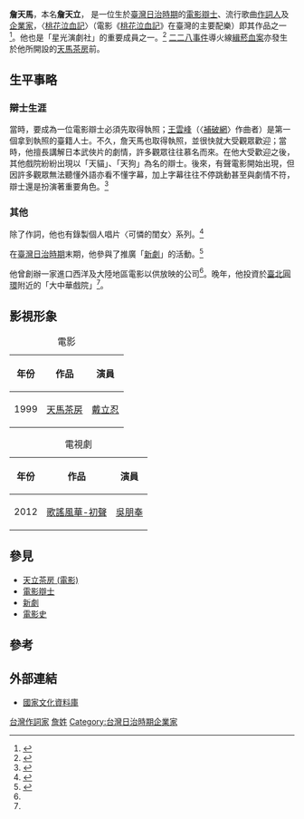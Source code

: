 {{Infobox person
| name          = 詹天立<ref>{{Cite web |url=http://www.tpmw.org.tw/index.php/%E8%A9%B9%E5%A4%A9%E9%A6%AC |title=詹天立 - 台灣流行音樂維基館 |access-date=2016-12-09 |archive-date=2020-12-02 |archive-url=https://web.archive.org/web/20201202114452/http://www.tpmw.org.tw/index.php/%E8%A9%B9%E5%A4%A9%E9%A6%AC |dead-url=no }}</ref>
| image         = 
| alt           = 
| caption       = 
| birth_name    = 
| birth_date    =  <!-- {{birth date and age|YYYY|MM|DD}} for living people. For people who have died, use {{Birth date|YYYY|MM|DD}}. -->
| birth_place   = 
| death_date    =  <!-- {{Death date and age|YYYY|MM|DD|YYYY|MM|DD}} (death date then birth date) -->
| death_place   = 
| home_town = 苗栗[[卓蘭|卓蘭]]<ref>{{Cite web |url=http://tais.ith.sinica.edu.tw/sinicafrsFront/search/detail.jsp?isHyint=&xmlId=0000027552&tab_name=&random=0.6712882275500198 |title=中央研究院台灣史研究所 |access-date=2016-12-09 |archive-date=2020-12-02 |archive-url=https://web.archive.org/web/20201202114436/http://tais.ith.sinica.edu.tw/sinicafrsFront/search/detail.jsp?isHyint=&xmlId=0000027552&tab_name=&random=0.6712882275500198 |dead-url=no }}</ref>
| nationality   = {{ROC}}
| birth_place = {{TWN-JPN}}
| other_names   = 詹天立
| occupation    = 肥嘟嘟佐衛門
| years_active  = 
| known_for     = 擔任電影辯士
| notable_works =〈桃花泣血記〉的歌詞
| spouse = 詹子平 (繼室)
| children = 趙淑欽、詹天欣
| relatives =  
}}
'''詹天馬'''，本名'''詹天立'''，
是一位生於[[台灣日治時期|臺灣日治時期]]的[[電影辯士|電影辯士]]、流行歌曲[[作詞人|作詞人]]及[[企业家|企業家]]，〈[[桃花泣血記_(電影配樂)|桃花泣血記]]〉（電影《[[桃花泣血記|桃花泣血記]]》在臺灣的主要配樂）即其作品之一<ref>{{Cite web|url=http://www.tpmw.org.tw/index.php/%E6%A1%83%E8%8A%B1%E6%B3%A3%E8%A1%80%E8%A8%98|title=桃花泣血記 - 台灣流行音樂維基館|accessdate=2016-12-09|work=www.tpmw.org.tw|archive-date=2021-04-21|archive-url=https://web.archive.org/web/20210421075404/http://www.tpmw.org.tw/index.php/%E6%A1%83%E8%8A%B1%E6%B3%A3%E8%A1%80%E8%A8%98|dead-url=no}}</ref>。他也是「星光演劇社」的重要成員之一。<ref name=":0">{{Cite book|title=臺灣歷史人物小傳--明清暨日據時期|last=|first=|publisher=國家圖書館|year=2003年|isbn=|location=|pages=647}}</ref> [[二二八事件|二二八事件]]導火線[[緝菸血案|緝菸血案]]亦發生於他所開設的[[天馬茶房|天馬茶房]]前。

== 生平事略 ==

=== 辯士生涯 ===
當時，要成為一位電影辯士必須先取得執照；[[王雲峰_(作曲家)|王雲峰]]（〈[[補破網|補破網]]〉作曲者）是第一個拿到執照的臺籍人士。不久，詹天馬也取得執照，並很快就大受觀眾歡迎；當時，他擅長講解日本武俠片的劇情，許多觀眾往往慕名而來。在他大受歡迎之後，其他戲院紛紛出現以「天貓」、「天狗」為名的辯士。後來，有聲電影開始出現，但因許多觀眾無法聽懂外語亦看不懂字幕，加上字幕往往不停跳動甚至與劇情不符，辯士還是扮演著重要角色。<ref>{{Cite web|url=http://www.bookzone.com.tw/event/gb310/page032.asp|title=《台灣久久：台灣百年生活印記—玩樂一百年/人文一百年/政經一百年》|accessdate=2016-12-07|work=www.bookzone.com.tw|archive-date=2019-08-19|archive-url=https://web.archive.org/web/20190819224705/http://www.bookzone.com.tw/event/gb310/page032.asp|dead-url=no}}</ref>

=== 其他 ===
除了作詞，他也有錄製個人唱片〈可憐的閨女〉系列。<ref>{{Cite web|url=http://audio.nmth.gov.tw/MusicAccessibility/VoiceList.aspx?Type=1&Artist=%E8%A9%B9%E5%A4%A9%E9%A6%AC|title=臺灣音聲一百年|accessdate=2016-12-07|work=audio.nmth.gov.tw|archive-url=https://web.archive.org/web/20161207184209/http://audio.nmth.gov.tw/MusicAccessibility/VoiceList.aspx?Type=1&Artist=%E8%A9%B9%E5%A4%A9%E9%A6%AC|archive-date=2016-12-07|dead-url=yes}}</ref>

在[[台灣日治時期|臺灣日治時期]]末期，他參與了推廣「[[新劇|新劇]]」的活動。<ref>{{Cite web|url=http://proj1.sinica.edu.tw/~photo/subject/D-4-GIS/theater/theater-g7.html|title=大稻埕主題館|accessdate=2016-12-07|work=proj1.sinica.edu.tw|archive-url=https://web.archive.org/web/20160304185837/http://proj1.sinica.edu.tw/~photo/subject/D-4-GIS/theater/theater-g7.html|archive-date=2016-03-04|dead-url=yes}}</ref>

他曾創辦一家進口西洋及大陸地區電影以供放映的公司<ref name=":0" />。晚年，他投資於[[臺北圓環|臺北圓環]]附近的「大中華戲院」<ref name=":0" />。

== 影視形象 ==
{| class="wikitable"
|+電影
!年份
!作品
!演員
|-
|1999
|[[天馬茶房_(電影)|天馬茶房]]
|[[戴立忍|戴立忍]]
|}
{| class="wikitable"
|+電視劇
!年份
!作品
!演員
|-
|2012
|[[歌謠風華-初聲|歌謠風華-初聲]]
|[[吳朋奉|吳朋奉]]
|}

== 參見 ==
* [[天立茶房_(電影)|天立茶房 (電影)]]
* [[電影辯士|電影辯士]]
* [[新劇|新劇]]
* [[电影史|電影史]]

== 參考 ==
{{Reflist}}

== 外部連結 ==
* [http://newnrch.digital.ntu.edu.tw/prototype/query.php?keyword=%E8%A9%B9%E5%A4%A9%E9%A6%AC&advanced= 國家文化資料庫] {{Wayback|url=http://newnrch.digital.ntu.edu.tw/prototype/query.php?keyword=%E8%A9%B9%E5%A4%A9%E9%A6%AC&advanced= |date=20161207182757 }}

[[Category:台灣作詞家|台灣作詞家]]
[[Category:詹姓|詹姓]]
[[Category:台灣日治時期企業家|Category:台灣日治時期企業家]]